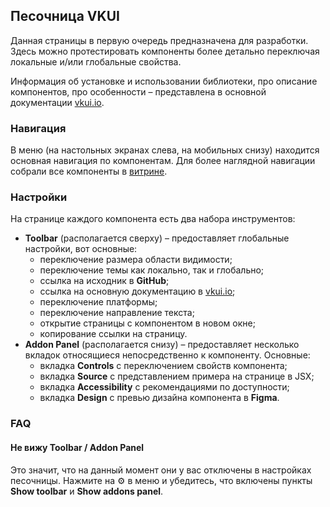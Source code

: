 
<Meta title="Introduction" />

## Песочница VKUI

Данная страницы в первую очередь предназначена для разработки. Здесь можно протестировать компоненты более детально переключая
локальные и/или глобальные свойства.

Информация об установке и использовании библиотеки, про описание компонентов, про особенности – представлена в основной документации
[vkui.io](https://vkui.io).

### Навигация

В меню (на настольных экранах слева, на мобильных снизу) находится основная навигация по компонентам. Для более наглядной навигации
собрали все компоненты в [витрине](?path=/docs/components-overview--docs).

### Настройки

На странице каждого компонента есть два набора инструментов:

- **Toolbar** (располагается сверху) – предоставляет глобальные настройки, вот основные:
  - переключение размера области видимости;
  - переключение темы как локально, так и глобально;
  - ссылка на исходник в **GitHub**;
  - ссылка на основную документацию в [vkui.io](https://vkui.io);
  - переключение платформы;
  - переключение направление текста;
  - открытие страницы с компонентом в новом окне;
  - копирование ссылки на страницу.
- **Addon Panel** (располагается снизу) – предоставляет несколько вкладок относящиеся непосредственно к компоненту. Основные:
  - вкладка **Controls** с переключением свойств компонента;
  - вкладка **Source** с представлением примера на странице в JSX;
  - вкладка **Accessibility** с рекомендациями по доступности;
  - вкладка **Design** с превью дизайна компонента в **Figma**.

### FAQ

#### Не вижу **Toolbar** / **Addon Panel**

Это значит, что на данный момент они у вас отключены в настройках песочницы. Нажмите на ⚙️ в меню и убедитесь, что включены
пункты **Show toolbar** и **Show addons panel**.
